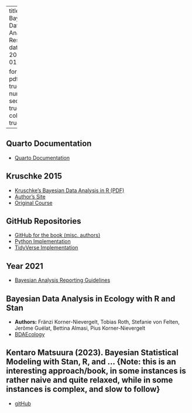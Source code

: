 
---
title: Bayesian Data Analysis Resources
date: 2024-01-20

format:
  pdf:
    toc: true
    number-sections: true
    colorlinks: true
---


## Quarto Documentation

- [Quarto Documentation](https://r4ds.hadley.nz/quarto.html)

## Kruschke 2015

- [Kruschke's Bayesian Data Analysis in R (PDF)](https://nyu-cdsc.github.io/learningr/assets/kruschke_bayesian_in_R.pdf)
- [Author's Site](https://sites.google.com/site/doingbayesiandataanalysis/software-installation)
- [Original Course](https://jkkweb.sitehost.iu.edu/jkkteach/P533/#Overview)

## GitHub Repositories

- [GitHub for the book (misc. authors)](https://github.com/boboppie/kruschke-doing_bayesian_data_analysis)
- [Python Implementation](https://github.com/JWarmenhoven/DBDA-python)
- [TidyVerse Implementation](https://github.com/ASKurz/Doing-Bayesian-Data-Analysis-in-brms-and-the-tidyverse)

## Year 2021

- [Bayesian Analysis Reporting Guidelines](https://pubmed.ncbi.nlm.nih.gov/34400814/)

## Bayesian Data Analysis in Ecology with R and Stan

- **Authors:** Fränzi Korner-Nievergelt, Tobias Roth, Stefanie von Felten, Jerôme Guélat, Bettina Almasi, Pius Korner-Nievergelt
- [BDAEcology](https://tobiasroth.github.io/BDAEcology/)


##  Kentaro Matsuura (2023). Bayesian Statistical Modeling with Stan, R, and ... {Note: this is an interesting approach/book, in some instances is rather naive and quite relaxed, while in some instances is complex, and slow to follow}
-  [gitHub](https://github.com/MatsuuraKentaro/Bayesian_Statistical_Modeling_with_Stan_R_and_Python) 


